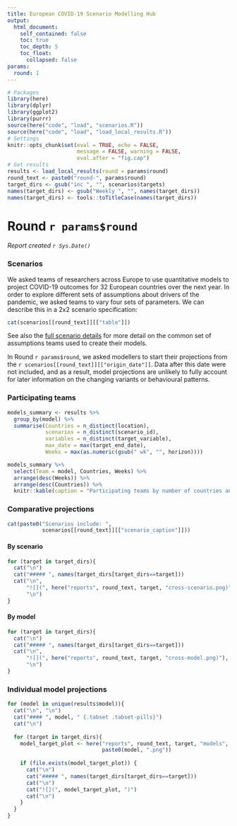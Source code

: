 ```yaml
---
title: European COVID-19 Scenario Modelling Hub
output:
  html_document:
    self_contained: false
    toc: true
    toc_depth: 5
    toc_float:
      collapsed: false
params:
  round: 1
---
```


```r
# Packages
library(here)
library(dplyr)
library(ggplot2)
library(purrr)
source(here("code", "load", "scenarios.R"))
source(here("code", "load", "load_local_results.R"))
# Settings
knitr::opts_chunk$set(eval = TRUE, echo = FALSE, 
                      message = FALSE, warning = FALSE,
                      eval.after = "fig.cap")
# Get results
results <- load_local_results(round = params$round)
round_text <- paste0("round-", params$round)
target_dirs <- gsub("inc ", "", scenarios$targets)
names(target_dirs) <- gsub("Weekly ", "", names(target_dirs))
names(target_dirs) <- tools::toTitleCase(names(target_dirs))
```

# Round `r params$round`
_Report created `r Sys.Date()`_

### Scenarios

We asked teams of researchers across Europe to use quantitative models to project COVID-19 outcomes for 32 European countries over the next year. In order to explore different sets of assumptions about drivers of the pandemic, we asked teams to vary four sets of parameters. We can describe this in a 2x2 scenario specification:

```r
cat(scenarios[[round_text]][["table"]])
```

See also the [full scenario details](`r paste0("https://github.com/covid19-forecast-hub-europe/covid19-scenario-hub-europe/wiki/Round-", params$round)`) for more detail on the common set of assumptions teams used to create their models.

In Round `r params$round`, we asked modellers to start their projections from the `r scenarios[[round_text]][["origin_date"]]`. Data after this date were not included, and as a result, model projections are unlikely to fully account for later information on the changing variants or behavioural patterns.

### Participating teams

```r
models_summary <- results %>%
  group_by(model) %>%
  summarise(Countries = n_distinct(location),
            scenarios = n_distinct(scenario_id),
            variables = n_distinct(target_variable),
            max_date = max(target_end_date),
            Weeks = max(as.numeric(gsub(" wk", "", horizon))))

models_summary %>%
  select(Team = model, Countries, Weeks) %>%
  arrange(desc(Weeks)) %>%
  arrange(desc(Countries)) %>%
  knitr::kable(caption = "Participating teams by number of countries and horizon")
```

### Comparative projections {.tabset}

```r
cat(paste0("Scenarios include: ",
           scenarios[[round_text]][["scenario_caption"]]))
```

#### By scenario {.tabset .tabset-pills}

```r
for (target in target_dirs){
  cat("\n")
  cat("##### ", names(target_dirs[target_dirs==target])) 
  cat("\n",
      "![](", here("reports", round_text, target, "cross-scenario.png)"),
      "\n")
}
```

#### By model {.tabset .tabset-pills}

```r
for (target in target_dirs){
  cat("\n")
  cat("##### ", names(target_dirs[target_dirs==target]))
  cat("\n", 
      "![](", here("reports", round_text, target, "cross-model.png)"),
      "\n")
}
```


### Individual model projections {.tabset}

```r
for (model in unique(results$model)){
  cat("\n", "\n")
  cat("#### ", model, " {.tabset .tabset-pills}")
  cat("\n")
  
  for (target in target_dirs){
    model_target_plot <- here("reports", round_text, target, "models", 
                              paste0(model, ".png"))
    
    if (file.exists(model_target_plot)) {
      cat("\n")
      cat("##### ", names(target_dirs[target_dirs==target])) 
      cat("\n")
      cat("![](", model_target_plot, ")")
      cat("\n")
    }
  }
}
```
